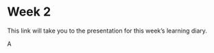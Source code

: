 # Week 2 {.unnumbered}

This link will take you to the presentation for this week's learning diary. 

A